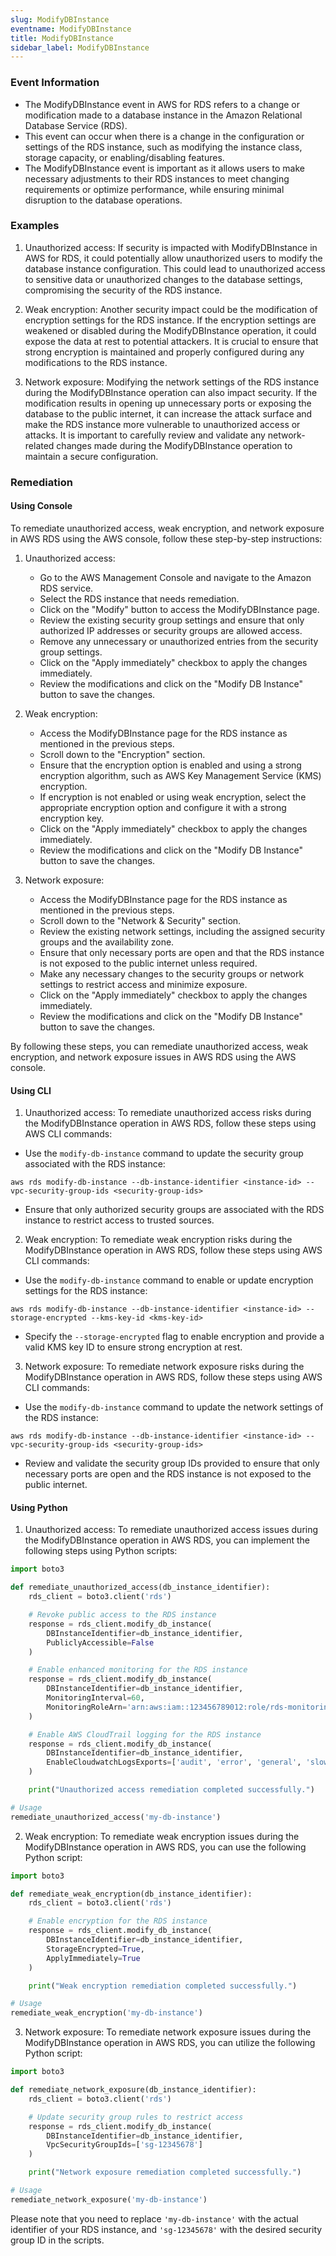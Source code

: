 ```yaml
--- 
slug: ModifyDBInstance
eventname: ModifyDBInstance
title: ModifyDBInstance
sidebar_label: ModifyDBInstance
---
```

                       
### Event Information

- The ModifyDBInstance event in AWS for RDS refers to a change or modification made to a database instance in the Amazon Relational Database Service (RDS).
- This event can occur when there is a change in the configuration or settings of the RDS instance, such as modifying the instance class, storage capacity, or enabling/disabling features.
- The ModifyDBInstance event is important as it allows users to make necessary adjustments to their RDS instances to meet changing requirements or optimize performance, while ensuring minimal disruption to the database operations.


### Examples

1. Unauthorized access: If security is impacted with ModifyDBInstance in AWS for RDS, it could potentially allow unauthorized users to modify the database instance configuration. This could lead to unauthorized access to sensitive data or unauthorized changes to the database settings, compromising the security of the RDS instance.

2. Weak encryption: Another security impact could be the modification of encryption settings for the RDS instance. If the encryption settings are weakened or disabled during the ModifyDBInstance operation, it could expose the data at rest to potential attackers. It is crucial to ensure that strong encryption is maintained and properly configured during any modifications to the RDS instance.

3. Network exposure: Modifying the network settings of the RDS instance during the ModifyDBInstance operation can also impact security. If the modification results in opening up unnecessary ports or exposing the database to the public internet, it can increase the attack surface and make the RDS instance more vulnerable to unauthorized access or attacks. It is important to carefully review and validate any network-related changes made during the ModifyDBInstance operation to maintain a secure configuration.

### Remediation

#### Using Console

To remediate unauthorized access, weak encryption, and network exposure in AWS RDS using the AWS console, follow these step-by-step instructions:

1. Unauthorized access:
   - Go to the AWS Management Console and navigate to the Amazon RDS service.
   - Select the RDS instance that needs remediation.
   - Click on the "Modify" button to access the ModifyDBInstance page.
   - Review the existing security group settings and ensure that only authorized IP addresses or security groups are allowed access.
   - Remove any unnecessary or unauthorized entries from the security group settings.
   - Click on the "Apply immediately" checkbox to apply the changes immediately.
   - Review the modifications and click on the "Modify DB Instance" button to save the changes.

2. Weak encryption:
   - Access the ModifyDBInstance page for the RDS instance as mentioned in the previous steps.
   - Scroll down to the "Encryption" section.
   - Ensure that the encryption option is enabled and using a strong encryption algorithm, such as AWS Key Management Service (KMS) encryption.
   - If encryption is not enabled or using weak encryption, select the appropriate encryption option and configure it with a strong encryption key.
   - Click on the "Apply immediately" checkbox to apply the changes immediately.
   - Review the modifications and click on the "Modify DB Instance" button to save the changes.

3. Network exposure:
   - Access the ModifyDBInstance page for the RDS instance as mentioned in the previous steps.
   - Scroll down to the "Network & Security" section.
   - Review the existing network settings, including the assigned security groups and the availability zone.
   - Ensure that only necessary ports are open and that the RDS instance is not exposed to the public internet unless required.
   - Make any necessary changes to the security groups or network settings to restrict access and minimize exposure.
   - Click on the "Apply immediately" checkbox to apply the changes immediately.
   - Review the modifications and click on the "Modify DB Instance" button to save the changes.

By following these steps, you can remediate unauthorized access, weak encryption, and network exposure issues in AWS RDS using the AWS console.

#### Using CLI

1. Unauthorized access: To remediate unauthorized access risks during the ModifyDBInstance operation in AWS RDS, follow these steps using AWS CLI commands:

- Use the `modify-db-instance` command to update the security group associated with the RDS instance:
```
aws rds modify-db-instance --db-instance-identifier <instance-id> --vpc-security-group-ids <security-group-ids>
```
- Ensure that only authorized security groups are associated with the RDS instance to restrict access to trusted sources.

2. Weak encryption: To remediate weak encryption risks during the ModifyDBInstance operation in AWS RDS, follow these steps using AWS CLI commands:

- Use the `modify-db-instance` command to enable or update encryption settings for the RDS instance:
```
aws rds modify-db-instance --db-instance-identifier <instance-id> --storage-encrypted --kms-key-id <kms-key-id>
```
- Specify the `--storage-encrypted` flag to enable encryption and provide a valid KMS key ID to ensure strong encryption at rest.

3. Network exposure: To remediate network exposure risks during the ModifyDBInstance operation in AWS RDS, follow these steps using AWS CLI commands:

- Use the `modify-db-instance` command to update the network settings of the RDS instance:
```
aws rds modify-db-instance --db-instance-identifier <instance-id> --vpc-security-group-ids <security-group-ids>
```
- Review and validate the security group IDs provided to ensure that only necessary ports are open and the RDS instance is not exposed to the public internet.

#### Using Python

1. Unauthorized access: To remediate unauthorized access issues during the ModifyDBInstance operation in AWS RDS, you can implement the following steps using Python scripts:

```python
import boto3

def remediate_unauthorized_access(db_instance_identifier):
    rds_client = boto3.client('rds')

    # Revoke public access to the RDS instance
    response = rds_client.modify_db_instance(
        DBInstanceIdentifier=db_instance_identifier,
        PubliclyAccessible=False
    )

    # Enable enhanced monitoring for the RDS instance
    response = rds_client.modify_db_instance(
        DBInstanceIdentifier=db_instance_identifier,
        MonitoringInterval=60,
        MonitoringRoleArn='arn:aws:iam::123456789012:role/rds-monitoring-role'
    )

    # Enable AWS CloudTrail logging for the RDS instance
    response = rds_client.modify_db_instance(
        DBInstanceIdentifier=db_instance_identifier,
        EnableCloudwatchLogsExports=['audit', 'error', 'general', 'slowquery']
    )

    print("Unauthorized access remediation completed successfully.")

# Usage
remediate_unauthorized_access('my-db-instance')
```

2. Weak encryption: To remediate weak encryption issues during the ModifyDBInstance operation in AWS RDS, you can use the following Python script:

```python
import boto3

def remediate_weak_encryption(db_instance_identifier):
    rds_client = boto3.client('rds')

    # Enable encryption for the RDS instance
    response = rds_client.modify_db_instance(
        DBInstanceIdentifier=db_instance_identifier,
        StorageEncrypted=True,
        ApplyImmediately=True
    )

    print("Weak encryption remediation completed successfully.")

# Usage
remediate_weak_encryption('my-db-instance')
```

3. Network exposure: To remediate network exposure issues during the ModifyDBInstance operation in AWS RDS, you can utilize the following Python script:

```python
import boto3

def remediate_network_exposure(db_instance_identifier):
    rds_client = boto3.client('rds')

    # Update security group rules to restrict access
    response = rds_client.modify_db_instance(
        DBInstanceIdentifier=db_instance_identifier,
        VpcSecurityGroupIds=['sg-12345678']
    )

    print("Network exposure remediation completed successfully.")

# Usage
remediate_network_exposure('my-db-instance')
```

Please note that you need to replace `'my-db-instance'` with the actual identifier of your RDS instance, and `'sg-12345678'` with the desired security group ID in the scripts.


 